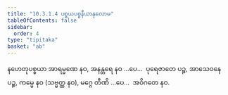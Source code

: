 ```yaml
---
title: "10.3.1.4 ပစ္စယပစ္စနီယာနုလောမ"
tableOfContents: false
sidebar:
  order: 4
type: "tipitaka"
basket: "ab"
---
```



<DynamicBreadcrumb />

<Division number="105">

<Paragraph number="2576">
နဟေတုပစ္စယာ အာရမ္မဏေ နဝ, အနန္တရေ နဝ …ပေ…  ပုရေဇာတေ ပဉ္စ, အာသေဝနေ ပဉ္စ, ကမ္မေ နဝ (သဗ္ဗတ္ထ နဝ), မဂ္ဂေ တီဏိ …ပေ…  အဝိဂတေ နဝ.
</Paragraph>
</Division>